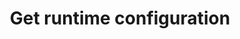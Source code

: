 ---
title: "Get runtime configuration"
description: "Returns the models that are used in workflow execution"
openapi: get /api/v1/admin/runtime-config
deprecated: false
version: "1.0"
---